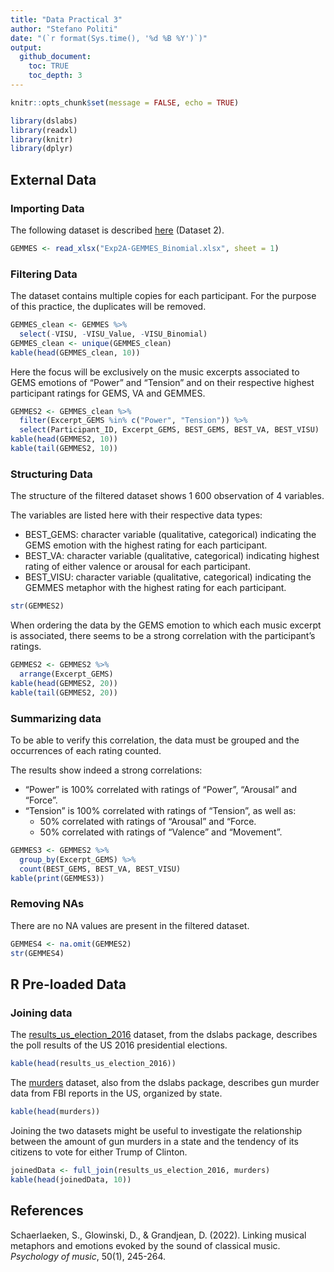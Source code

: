 ```yaml
---
title: "Data Practical 3"
author: "Stefano Politi"
date: "(`r format(Sys.time(), '%d %B %Y')`)"
output:
  github_document:
    toc: TRUE
    toc_depth: 3
---
```


```r
knitr::opts_chunk$set(message = FALSE, echo = TRUE)
```

```r
library(dslabs)
library(readxl)
library(knitr)
library(dplyr)
```
## External Data

### Importing Data

The following dataset is described [here](https://github.com/StefPo21/IntroDataScience/tree/main/3_data/2_Data.md#Importing-External-Data) (Dataset 2).

```r
GEMMES <- read_xlsx("Exp2A-GEMMES_Binomial.xlsx", sheet = 1)
```

### Filtering Data

The dataset contains multiple copies for each participant. For the purpose of this practice, the duplicates will be removed.

```r
GEMMES_clean <- GEMMES %>%
  select(-VISU, -VISU_Value, -VISU_Binomial)
GEMMES_clean <- unique(GEMMES_clean)
kable(head(GEMMES_clean, 10))
```

Here the focus will be exclusively on the music excerpts associated to GEMS emotions of "Power" and "Tension" and on their respective highest participant ratings for GEMS, VA and GEMMES.

```r
GEMMES2 <- GEMMES_clean %>%
  filter(Excerpt_GEMS %in% c("Power", "Tension")) %>%
  select(Participant_ID, Excerpt_GEMS, BEST_GEMS, BEST_VA, BEST_VISU)
kable(head(GEMMES2, 10))
kable(tail(GEMMES2, 10))
```

### Structuring Data

The structure of the filtered dataset shows 1 600 observation of 4 variables.

The variables are listed here with their respective data types:

* BEST_GEMS: character variable (qualitative, categorical) indicating the GEMS emotion with the highest rating for each participant.
* BEST_VA: character variable (qualitative, categorical) indicating highest rating of either valence or arousal for each participant.
* BEST_VISU: character variable (qualitative, categorical) indicating the GEMMES metaphor with the highest rating for each participant.

```r
str(GEMMES2)
```

When ordering the data by the GEMS emotion to which each music excerpt is associated, there seems to be a strong correlation with the participant's ratings.

```r
GEMMES2 <- GEMMES2 %>%
  arrange(Excerpt_GEMS)
kable(head(GEMMES2, 20))
kable(tail(GEMMES2, 20))
```

### Summarizing data

To be able to verify this correlation, the data must be grouped and the occurrences of each rating counted.

The results show indeed a strong correlations:

* "Power" is 100% correlated with ratings of "Power", "Arousal" and "Force".
* "Tension" is 100% correlated with ratings of "Tension", as well as:
  + 50% correlated with ratings of "Arousal" and "Force.
  + 50% correlated with ratings of "Valence" and "Movement".

```r
GEMMES3 <- GEMMES2 %>%
  group_by(Excerpt_GEMS) %>%
  count(BEST_GEMS, BEST_VA, BEST_VISU)
kable(print(GEMMES3))
```

### Removing NAs

There are no NA values are present in the filtered dataset.

```r
GEMMES4 <- na.omit(GEMMES2)
str(GEMMES4)
```

## R Pre-loaded Data

### Joining data

The [results_us_election_2016](https://www.rdocumentation.org/packages/dslabs/versions/0.7.4/topics/polls_us_election_2016) dataset, from the dslabs package, describes the poll results of the US 2016 presidential elections.

```r
kable(head(results_us_election_2016))
```

The [murders](https://www.rdocumentation.org/packages/dslabs/versions/0.7.4/topics/murders) dataset, also from the dslabs package, describes gun murder data from FBI reports in the US, organized by state.

```r
kable(head(murders))
```

Joining the two datasets might be useful to investigate the relationship between the amount of gun murders in a state and the tendency of its citizens to vote for either Trump of Clinton.

```r
joinedData <- full_join(results_us_election_2016, murders)
kable(head(joinedData, 10))
```

## References

Schaerlaeken, S., Glowinski, D., & Grandjean, D. (2022). Linking musical metaphors and emotions evoked by the sound of classical music. *Psychology of music*, 50(1), 245-264.